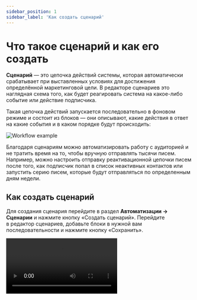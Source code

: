 ```yaml
---
sidebar_position: 1
sidebar_label: 'Как создать сценарий'
---
```



# Что такое сценарий и как его создать

**Сценарий** — это цепочка действий системы, которая автоматически срабатывает при выставленных условиях для достижения определённой маркетинговой цели. В редакторе сценариев это наглядная схема того, как будет реагировать система на какое-либо событие или действие подписчика.

Такая цепочка действий запускается последовательно в фоновом режиме и состоит из блоков — они описывают, какие действия в ответ на какие события и в каком порядке будут происходить:

![Workflow example](/img/automations/automation-with-workflows/workflow-creation/workflow-example.png)

Благодаря сценариям можно автоматизировать работу с аудиторией и не тратить время на то, чтобы вручную отправлять тысячи писем. Например, можно настроить отправку реактивационной цепочки писем после того, как подписчик попал в список неактивных контактов или запустить серию писем, которые будут отправляться по определенным дням недели.

## Как создать сценарий

Для создания сценария перейдите в&nbsp;раздел **Автоматизации &rarr; Сценарии** и&nbsp;нажмите кнопку &laquo;Создать сценарий&raquo;. Перейдите в&nbsp;редактор сценариев, добавьте блоки в&nbsp;нужной вам последовательности и&nbsp;нажмите кнопку &laquo;Сохранить&raquo;.

<Video src={howToCreateWorkflow} />
<br />В базе знаний также есть видеоурок [Как создать
сценарий](https://docs.sendsay.ru/videolessons/automations/how-to-create-workflow).{' '}

## Блоки в сценарии

В редакторе сценариев доступны пять типов блоков — **События**, **Действия**, **Таймеры**, **Разделение** и **Сценарий**:

- Блок **Событий** нужен, чтобы отследить выполнение событий и действий подписчиков в&nbsp;сценарии&nbsp;&mdash; открытие email, изменение данных, клик по&nbsp;ссылке, открытие целевой страницы и другие. После того, как участник сценария выполнит выбранное Cобытие, он&nbsp;пройдет далее по&nbsp;сценарию.
- С&nbsp;помощью блока **Действия** можно выполнить различные действия с&nbsp;участниками сценария&nbsp;&mdash; отправить им&nbsp;рассылкy, добавить или исключить из&nbsp;выбранного списка, обновить данные в&nbsp;анкете или вызвать Webhook, чтобы передать данные на&nbsp;ваш сервер.
- Блок **Таймеры** используют для того, чтобы отложить срабатывание какого-либо блока в&nbsp;сценарии на&nbsp;указанное время.
- При помощи блока **Разделение** можно проверить участников на соответствие какому-либо условию: есть подписчик в списке или нет, совпадают ли его данные с указанными.
- Блок **Сценарий** поможет принудительно закончить текущий сценарий для его участников.

[Блоки в редакторе сценариев](https://docs.sendsay.ru/automations/automation-with-workflows/workflow-blocks/)

Каждый сценарий начинается с&nbsp;блока **Стартовое событие** и&nbsp;заканчивается блоком **Конец** — эти блоки нельзя удалить или заменить на&nbsp;другие. Подписчик попадет в&nbsp;сценарий при наступлении события, которое будет указано в&nbsp;блоке **Стартовое событие**.

<p align="center">
  <img width="50%" src={startEvent1} alt="Start event" />
</p>

[Стартовые события](https://docs.sendsay.ru/automations/automation-with-workflows/workflow-blocks/#стартовые-события)

## Как протестировать сценарий

Вы&nbsp;можете убедиться, что сценарий работает так, как вы ожидаете: для этого протестируйте его работу на собственном email, предварительно добавив его в базу контактов.

Чтобы протестировать работу сценария:<br/>

1. На странице сценария нажмите «Активировать», чтобы запустить сценарий в работу.
2. Затем нажмите «Действия» и выберите пункт **Добавить участников**.
3. Во вкладке **Указать вручную** укажите свой email и нажмите «Добавить».<br/><br/>
   ![How to test the workflow](/img/automations/automation-with-workflows/workflow-creation/how-to-test-the-workflow.gif)<br/><br/>
4. После проверки активируйте приём подписчиков в&nbsp;сценарий. Для этого на странице сценария активируйте переключатель **Принимать подписчиков**:<br/><br/>
   ![How to add subscribers](/img/automations/automation-with-workflows/workflow-creation/add-subscribers.png)

## Где посмотреть статистику по&nbsp;сценарию

Перейдите на&nbsp;страницу сценария, чтобы узнать информацию об&nbsp;отправленных выпусках и&nbsp;участниках. На&nbsp;этой странице доступно две вкладки&nbsp;&mdash; **Сводка** и&nbsp;**Просмотр участников сценария**.

Во&nbsp;вкладке **Сводка** можно:

- посмотреть количество участников, которые проходят сценарий или завершили его;
- настроить отображение статистики по&nbsp;определенным параметрам&nbsp;&mdash; количество отправленных, доставленных и&nbsp;открытых выпусков, уникальные открытия, клики и&nbsp;т.д.;
- отфильтровать выпуски по&nbsp;времени и&nbsp;по&nbsp;шаблонам;
- экспортировать данные об&nbsp;отправленных выпусках в&nbsp;формате XLSX или CSV.

![Statistics](\img\automations\automation-with-workflows\workflow-creation\statistics.png) <br/>

Во&nbsp;вкладке **Просмотр участников сценария** можно:

- узнать статус каждого участника. Всего три статуса&nbsp;&mdash; &laquo;Проходит сценарий&raquo;, &laquo;Завершено&raquo;, &laquo;Исключен принудительно&raquo;;
- посмотреть время попадания на&nbsp;текущий шаг или время завершения сценария;
- удалить участника из&nbsp;сценария;
- добавить участника в&nbsp;список;
- удалить контакт из&nbsp;базы.

![Contacts](\img\automations\automation-with-workflows\workflow-creation\contacts.png) <br/>

**Читайте также:** <br/>
[Гайд по работе со сценариями](https://docs.sendsay.ru/automations/automation-with-workflows/workflow-guide) <br/>
[Как настроить приветственную серию писем: пошаговая инструкция](https://docs.sendsay.ru/automations/automation-with-workflows/welcome-series-with-workflow) <br/>
[Статистика сценариев](https://docs.sendsay.ru/automations/automation-with-workflows/statistics)
